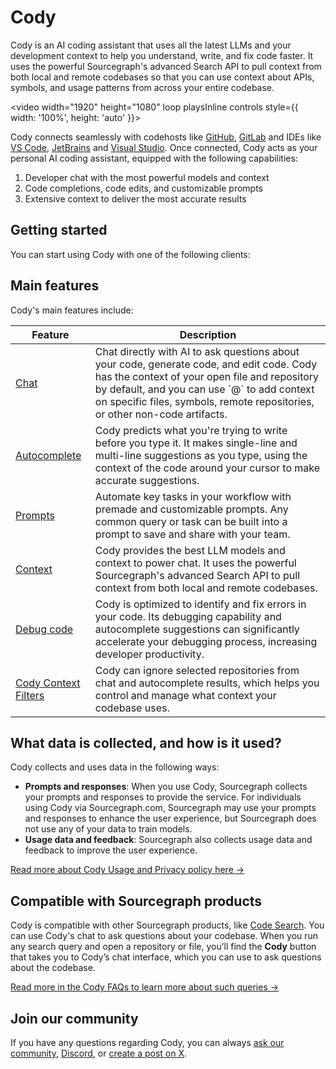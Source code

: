 # Cody

Cody is an AI coding assistant that uses all the latest LLMs and your development context to help you understand, write, and fix code faster. It uses the powerful Sourcegraph's advanced Search API to pull context from both local and remote codebases so that you can use context about APIs, symbols, and usage patterns from across your entire codebase.

<video width="1920" height="1080" loop playsInline controls style={{ width: '100%', height: 'auto' }}>
  <source src="https://storage.googleapis.com/sourcegraph-assets/Docs/Media/cody-in-action-102024.mp4" type="video/mp4"/>
</video>

Cody connects seamlessly with codehosts like [GitHub](https://github.com/login?client_id=e917b2b7fa9040e1edd4), [GitLab](https://gitlab.com/users/sign_in) and IDEs like [VS Code](/cody/clients/install-vscode), [JetBrains](/cody/clients/install-jetbrains) and [Visual Studio](/cody/clients/install-visual-studio). Once connected, Cody acts as your personal AI coding assistant, equipped with the following capabilities:

1. Developer chat with the most powerful models and context
2. Code completions, code edits, and customizable prompts
3. Extensive context to deliver the most accurate results

## Getting started

You can start using Cody with one of the following clients:

<ProductCards>
  <ProductCard href="/cody/clients/install-vscode" imgSrc="https://storage.googleapis.com/sourcegraph-assets/docs/images/cody/vscode.svg" imgAlt="VS Code" title="Cody for VS Code" description="Install Cody's free extension for VS Code. " />
  <ProductCard href="/cody/clients/install-jetbrains" imgSrc="https://storage.googleapis.com/sourcegraph-assets/docs/images/cody/jb_beam.svg" imgAlt="JetBrains" title="Cody for JetBrains" description="Install Cody's free extension for JetBrains." />
  <ProductCard href="/cody/clients/install-visual-studio" imgSrc="https://storage.googleapis.com/sourcegraph-assets/Docs/visual-studio-Product-Icon.svg" imgAlt="Visual Studio" title="Cody for Visual Studio (Experimental)" description="Install Cody's free extension for Visual Studio." />
  <ProductCard href="/cody/clients/cody-with-sourcegraph" imgSrc="https://storage.googleapis.com/sourcegraph-assets/docs/images/cody/cody-logomark-default.svg" imgAlt="Cody Web" title="Cody for Web" description="Use Cody with the Sourcegraph web app interface." />
  <ProductCard href="/cody/clients/enable-cody-enterprise" imgSrc="https://sourcegraph.com/.assets/img/sourcegraph-mark.svg" imgAlt="Cody Enterprise" title="Cody Enterprise" description="Get in touch with our team to try Cody for Sourcegraph Enterprise." />
</ProductCards>

## Main features

Cody's main features include:

<table>
  <thead>
    <tr>
      <th>Feature</th>
      <th>Description</th>
    </tr>
  </thead>
  <tbody>
      <tr>
      <td><a href="/cody/capabilities/chat">Chat</a></td>
      <td>Chat directly with AI to ask questions about your code, generate code, and edit code. Cody has the context of your open file and repository by default, and you can use `@` to add context on specific files, symbols, remote repositories, or other non-code artifacts.</td>
    </tr>
    <tr>
      <td><a href="/cody/capabilities/autocomplete">Autocomplete</a></td>
      <td>Cody predicts what you're trying to write before you type it. It makes single-line and multi-line suggestions as you type, using the context of the code around your cursor to make accurate suggestions.</td>
    </tr>
    <tr>
      <td><a href="/cody/capabilities/commands">Prompts</a></td>
      <td>Automate key tasks in your workflow with premade and customizable prompts. Any common query or task can be built into a prompt to save and share with your team.</td>
    </tr>
     <tr>
      <td><a href="/cody/core-concepts/context">Context</a></td>
      <td>Cody provides the best LLM models and context to power chat. It uses the powerful Sourcegraph's advanced Search API to pull context from both local and remote codebases.</td>
    </tr>
    <tr>
      <td><a href="/cody/capabilities/debug-code">Debug code</a></td>
      <td>Cody is optimized to identify and fix errors in your code. Its debugging capability and autocomplete suggestions can significantly accelerate your debugging process, increasing developer productivity.</td>
    </tr>
    <tr>
      <td><a href="/cody/capabilities/ignore-context">Cody Context Filters</a></td>
      <td>Cody can ignore selected repositories from chat and autocomplete results, which helps you control and manage what context your codebase uses.</td>
    </tr>
  </tbody>
</table>

## What data is collected, and how is it used?

Cody collects and uses data in the following ways:

- **Prompts and responses**:  When you use Cody, Sourcegraph collects your prompts and responses to provide the service. For individuals using Cody via Sourcegraph.com, Sourcegraph may use your prompts and responses to enhance the user experience, but Sourcegraph does not use any of your data to train models.
- **Usage data and feedback**:  Sourcegraph also collects usage data and feedback to improve the user experience.

<a target="_blank" href="https://sourcegraph.com/terms/cody-notice">Read more about Cody Usage and Privacy policy here →</a>

## Compatible with Sourcegraph products

Cody is compatible with other Sourcegraph products, like [Code Search](/code-search/). You can use Cody's chat to ask questions about your codebase. When you run any search query and open a repository or file, you’ll find the **Cody** button that takes you to Cody’s chat interface, which you can use to ask questions about the codebase.

[Read more in the Cody FAQs to learn more about such queries →](/cody/faq)

## Join our community

If you have any questions regarding Cody, you can always [ask our community](https://community.sourcegraph.com), [Discord](https://discord.com/invite/s2qDtYGnAE), or [create a post on X](https://twitter.com/sourcegraphcody).
